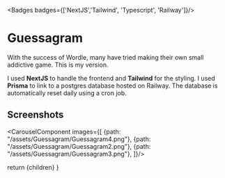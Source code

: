 
<Badges badges={['NextJS','Tailwind', 'Typescript', 'Railway']}/>

# Guessagram


With the success of Wordle, many have tried making their own small addictive game. This is my version. 

I used **NextJS** to handle the frontend and **Tailwind** for the styling. I used **Prisma** to link to a postgres database hosted on Railway. The database is automatically reset daily using a cron job.


<MarkdownButtons github="https://github.com/AdamShelley/Guessagram" demo="https://guessagram.vercel.app/" />


## Screenshots

<CarouselComponent images={[
  {path: "/assets/Guessagram/Guessagram4.png"},
  {path: "/assets/Guessagram/Guessagram2.png"},
  {path: "/assets/Guessagram/Guessagram3.png"},
]}/>



  return <MdxLayout>
    {children}</MdxLayout>
}

